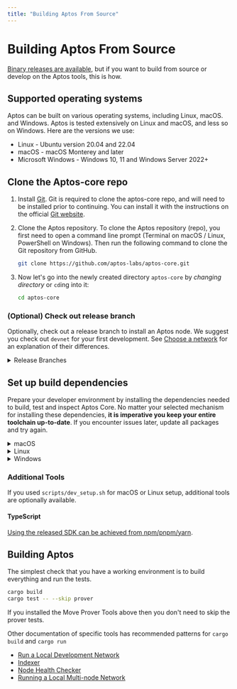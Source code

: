 ```yaml
---
title: "Building Aptos From Source"
---
```



# Building Aptos From Source

[Binary releases are available](../../build/cli/install-cli.mdx), but if you want to build from source or develop on the Aptos tools, this is how.

## Supported operating systems

Aptos can be built on various operating systems, including Linux, macOS. and Windows. Aptos is tested extensively on Linux and macOS, and less so on Windows. Here are the versions we use:

- Linux - Ubuntu version 20.04 and 22.04
- macOS - macOS Monterey and later
- Microsoft Windows - Windows 10, 11 and Windows Server 2022+

## Clone the Aptos-core repo

1. Install [Git](https://git-scm.com/book/en/v2/Getting-Started-Installing-Git). Git is required to clone the aptos-core repo, and will need to be installed prior to continuing. You can install it with the instructions on the official [Git website](https://git-scm.com/book/en/v2/Getting-Started-Installing-Git).

2. Clone the Aptos repository. To clone the Aptos repository (repo), you first need to open a command line prompt (Terminal on macOS / Linux, PowerShell on Windows). Then run the following command to clone the Git repository from GitHub.

   ```bash filename="Terminal"
   git clone https://github.com/aptos-labs/aptos-core.git
   ```

3. Now let's go into the newly created directory `aptos-core` by _changing directory_ or `cd`ing into it:
   ```bash filename="Terminal"
   cd aptos-core
   ```

### (Optional) Check out release branch

Optionally, check out a release branch to install an Aptos node.
We suggest you check out `devnet` for your first development.
See [Choose a network](./system-integrators-guide.md#choose-a-network) for an explanation of their differences.

<details>
<summary>Release Branches</summary>
<Tabs groupName="release-branches" height="175px">
  <TabItem value="devnet" defaultChecked={true}>
    ```bash filename="Terminal"
    git checkout --track origin/devnet
    ```
  </TabItem>
  <TabItem value="testnet">
    ```bash filename="Terminal"
    git checkout --track origin/testnet
    ```
  </TabItem>
  <TabItem value="mainnet">
    ```bash filename="Terminal"
    git checkout --track origin/mainnet
    ```
  </TabItem>
</Tabs>
</details>

## Set up build dependencies

Prepare your developer environment by installing the dependencies needed to build, test and inspect Aptos Core.
No matter your selected mechanism for installing these dependencies, **it is imperative you keep your entire toolchain up-to-date**. If you encounter issues later, update all packages and try again.

<details>
<summary>macOS</summary>

**> Using the automated script**

1. Ensure you have `brew` package manager installed: https://brew.sh/
2. Run the dev setup script to prepare your environment: `./scripts/dev_setup.sh`
3. Update your current shell environment: `source ~/.cargo/env`.

<Callout type="info">
You can see the available options for the script by running `./scripts/dev_setup.sh --help`
</Callout>

**> Manual installation of dependencies**

If the script above doesn't work for you, you can install these manually, but it's **not recommended**.

1. [Rust](https://www.rust-lang.org/tools/install)
2. [CMake](https://cmake.org/download/)
3. [LLVM](https://releases.llvm.org/)
4. [LLD](https://lld.llvm.org/)

</details>

<details>
<summary>Linux</summary>

**> Using the automated script**

1. Run the dev setup script to prepare your environment: `./scripts/dev_setup.sh`
2. Update your current shell environment: `source ~/.cargo/env`

<Callout type="info">
You can see the available options for the script by running `./scripts/dev_setup.sh --help`
</Callout>

**> Manual installation of dependencies**

If the script above does not work for you, you can install these manually, but it is **not recommended**:

1. [Rust](https://www.rust-lang.org/tools/install).
2. [CMake](https://cmake.org/download/).
3. [LLVM](https://releases.llvm.org/).
4. [libssl-dev](https://packages.ubuntu.com/jammy/libssl-dev) and [libclang-dev](https://packages.ubuntu.com/jammy/libclang-dev)

</details>

<details>
<summary>Windows</summary>

**> Using the automated script**

1. Open a PowerShell terminal as an administrator.
2. Run the dev setup script to prepare your environment: `PowerShell -ExecutionPolicy Bypass -File ./scripts/windows_dev_setup.ps1`
3. Open a new PowerShell terminal after installing all dependencies

**> Manual installation of dependencies**

1. Install [Rust](https://www.rust-lang.org/tools/install).
2. Install [LLVM](https://releases.llvm.org/). Visit their GitHub repository for the [latest prebuilt release](https://github.com/llvm/llvm-project/releases/tag/llvmorg-15.0.7).
3. Install [Microsoft Visual Studio Build Tools for Windows](https://visualstudio.microsoft.com/downloads/#build-tools-for-visual-studio-2022). During setup, select "Desktop development with C++" and three additional options: MSVC C++ build tools, Windows 10/11 SDK, and C++ CMake tools for Windows.
4. If on Windows ARM, install [Visual Studio](https://visualstudio.microsoft.com/vs).
5. If not already installed during Visual Studio/Build Tools installation, install [CMake](https://cmake.org/download/).
6. Open a new PowerShell terminal after installing all dependencies

</details>

### Additional Tools

If you used `scripts/dev_setup.sh` for macOS or Linux setup, additional tools are optionally available.

#### TypeScript

[Using the released SDK can be achieved from npm/pnpm/yarn](../../build/sdks/index.mdx).

## Building Aptos

The simplest check that you have a working environment is to build everything and run the tests.

```bash filename="Terminal"
cargo build
cargo test -- --skip prover
```

If you installed the Move Prover Tools above then you don't need to skip the prover tests.

Other documentation of specific tools has recommended patterns for `cargo build` and `cargo run`

- [Run a Local Development Network](./localnet/local-development-network.mdx)
- [Indexer](../../build/indexer/index.mdx)
- [Node Health Checker](./measure/node-health-checker.mdx)
- [Running a Local Multi-node Network](./localnet/running-a-local-multi-node-network.mdx)
